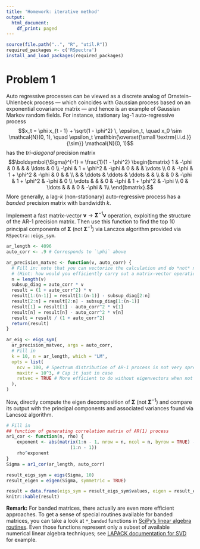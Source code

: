 ```yaml
---
title: 'Homework: iterative method'
output:
  html_document:
    df_print: paged
---
```


```r
source(file.path("..", "R", "util.R"))
required_packages <- c('RSpectra')
install_and_load_packages(required_packages)
```

# Problem 1
Auto regressive processes can be viewed as a discrete analog of Ornstein–Uhlenbeck process &mdash; which coincides with Gaussian process based on an exponential covariance matrix &mdash; and hence is an example of Gaussian Markov random fields.
For instance, stationary lag-1 auto-regressive process 
$$x_t = \phi x_{t - 1} + \sqrt{1 - \phi^2} \, \epsilon_t, 
  \quad x_0 \sim \mathcal{N}(0, 1), 
  \quad \epsilon_t \mathbin{\overset{\small \textrm{i.i.d.}}{\sim}} \mathcal{N}(0, 1)$$
has the _tri-diagonal_ precision matrix
$$\boldsymbol{\Sigma}^{-1} = \frac{1}{1 - \phi^2} 
  \begin{bmatrix} 
  1 & -\phi & 0 & & & \ldots & 0 \\
  -\phi & 1 + \phi^2 & -\phi & 0 & & & \vdots \\
  0 & -\phi & 1 + \phi^2 & -\phi & 0 & & \\
    & & \ddots & \ddots & \ddots & & \\
    & & 0 & -\phi & 1 + \phi^2 & -\phi & 0 \\
  \vdots & &   & 0 & -\phi & 1 + \phi^2 & -\phi \\
  0 & \ldots &   &   & 0 & -\phi & 1\\
  \end{bmatrix}.$$
More generally, a lag-$k$ (non-stationary) auto-regressive process has a _banded_ precision matrix with bandwidth $k$.

Implement a fast matrix-vector $\boldsymbol{v} \to \boldsymbol{\Sigma}^{-1} \boldsymbol{v}$ operation, exploiting the structure of the AR-1 precision matrix.
Then use this function to find the top 10 principal components of $\boldsymbol{\Sigma}$ (not $\boldsymbol{\Sigma}^{-1}$) via Lanczos algorithm provided via `RSpectra::eigs_sym`.

```r
ar_length <- 4096
auto_corr <- .9 # Corresponds to `\phi` above

ar_precision_matvec <- function(v, auto_corr) {
  # Fill in: note that you can vectorize the calculation and do *not* need a for-loop. 
  # (Hint: how would you efficiently carry out a matrix-vector operation if the matrix has non-zero entries only along the sub or super diagonal?)
  n = length(v)
  subsup_diag = auto_corr * v
  result = (1 + auto_corr^2) * v
  result[1:(n-1)] = result[1:(n-1)] - subsup_diag[2:n]
  result[2:n] = result[2:n] - subsup_diag[1:(n-1)]
  result[1] = result[1] - auto_corr^2 * v[1]
  result[n] = result[n] - auto_corr^2 * v[n]
  result = result / (1 + auto_corr^2)
  return(result)
}

ar_eig <- eigs_sym(
  ar_precision_matvec, args = auto_corr,
  # Fill in
  k = 10, n = ar_length, which = "LM",
  opts = list(
    ncv = 100, # Spectrum distribution of AR-1 process is not very spread out on the extreme ends and is actually a hard case for Lanczos. So it helps to have more Lanczos vectors than the default for faster convergence.
    maxitr = 10^3, # Cap it just in case
    retvec = TRUE # More efficient to do without eigenvectors when not needed
  ),
)
```

Now, directly compute the eigen decomposition of $\boldsymbol{\Sigma}$ (not $\boldsymbol{\Sigma}^{-1}$) and compare its output with the principal components and associated variances found via Lancsoz algorithm.

```r
# Fill in
## function of generating correlation matrix of AR(1) process
ar1_cor <- function(n, rho) {
    exponent <- abs(matrix(1:n - 1, nrow = n, ncol = n, byrow = TRUE) - 
                        (1:n - 1))
    rho^exponent
}
Sigma = ar1_cor(ar_length, auto_corr)

result_eigs_sym = eigs(Sigma, 10)
result_eigen = eigen(Sigma, symmetric = TRUE)

result = data.frame(eigs_sym = result_eigs_sym$values, eigen = result_eigen$values[1:10])
knitr::kable(result)
```

**Remark:** 
For banded matrices, there actually are even more efficient approaches.
To get a sense of special routines available for banded matrices, you can take a look at `*_banded` functions in [SciPy's linear algebra routines](https://docs.scipy.org/doc/scipy/reference/linalg.html).
Even those functions represent only a subset of available numerical linear algebra techniques; see
[LAPACK documentation for SVD](https://www.netlib.org/lapack/lug/node32.html) for example.

